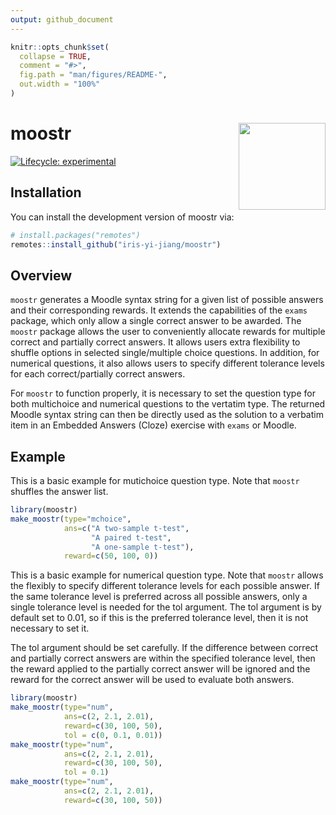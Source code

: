 ```yaml
---
output: github_document
---
```


<!-- README.md is generated from README.Rmd. Please edit that file -->

```r
knitr::opts_chunk$set(
  collapse = TRUE,
  comment = "#>",
  fig.path = "man/figures/README-",
  out.width = "100%"
)
```

# moostr <a href="https://iris-yi-jiang.github.io/moostr/"><img src="man/figures/logo.png" align="right" height="139" /></a>

<!-- badges: start -->
[![Lifecycle: experimental](https://img.shields.io/badge/lifecycle-experimental-orange.svg)](https://lifecycle.r-lib.org/articles/stages.html#experimental)
<!-- badges: end -->

## Installation

You can install the development version of moostr via:

``` r
# install.packages("remotes")
remotes::install_github("iris-yi-jiang/moostr")
```
## Overview

`moostr` generates a Moodle syntax string for a given list of possible answers 
and their corresponding rewards. It extends the capabilities of the `exams` package,
which only allow a single correct answer to be awarded. The `moostr` package allows 
the user to conveniently allocate rewards for multiple correct and partially correct answers. 
It allows users extra flexibility to shuffle options in selected single/multiple choice questions. In addition, for numerical questions, it also allows users to specify different tolerance levels for each correct/partially correct answers.

For `moostr` to function properly, it is necessary to set the question type for 
both multichoice and numerical questions to the vertatim type. The returned Moodle 
syntax string can then be directly used as the solution to a verbatim item in 
an Embedded Answers (Cloze) exercise with `exams` or Moodle. 

## Example

This is a basic example for mutichoice question type. Note that `moostr` 
shuffles the answer list.

```r
library(moostr)
make_moostr(type="mchoice", 
            ans=c("A two-sample t-test",
                  "A paired t-test", 
                  "A one-sample t-test"), 
            reward=c(50, 100, 0))
```

This is a basic example for numerical question type. Note that `moostr` allows
the flexibly to specify different tolerance levels for each possible answer. If
the same tolerance level is preferred across all possible answers, only a single
tolerance level is needed for the tol argument. The tol argument is by default
set to 0.01, so if this is the preferred tolerance level, then it is not necessary
to set it. 

The tol argument should be set carefully. If the difference between correct and
partially correct answers are within the specified tolerance level, then the 
reward applied to the partially correct answer will be ignored and the reward for 
the correct answer will be used to evaluate both answers.

```r
library(moostr)
make_moostr(type="num", 
            ans=c(2, 2.1, 2.01), 
            reward=c(30, 100, 50),
            tol = c(0, 0.1, 0.01))
make_moostr(type="num", 
            ans=c(2, 2.1, 2.01), 
            reward=c(30, 100, 50),
            tol = 0.1)
make_moostr(type="num", 
            ans=c(2, 2.1, 2.01), 
            reward=c(30, 100, 50))
```
